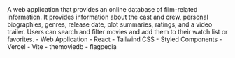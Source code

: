 <PortfolioItemWrapper>
  <Explanation>
    <Title>MovDB</Title>
    <Description>
      A web application that provides an online database of film-related information. It provides information about the cast and crew, personal biographies, genres, release date, plot summaries, ratings, and a video trailer. Users can search and filter movies and add them to their watch list or favorites.
    </Description>
    <Categories>
      - Web Application
    </Categories>
    <Technologies>
      - React 
      - Tailwind CSS 
      - Styled Components 
      - Vercel
      - Vite
    </Technologies>
    <APIs>
      - themoviedb 
      - flagpedia 
    </APIs>
    <Links
      repo="https://github.com/dominggo1999/movdb"
      live="https://movdb-eta.vercel.app/discover/popular"
    />
  </Explanation>
  <Thumbnail
    src="movdb"
    alt="MovDB"
  />
</PortfolioItemWrapper>